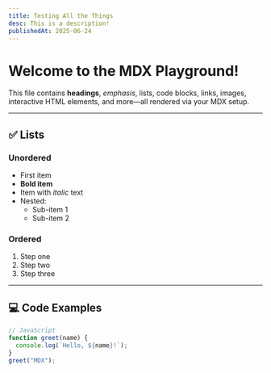 ```yaml
---
title: Testing All the Things
desc: This is a description!
publishedAt: 2025-06-24
---
```


# Welcome to the MDX Playground!

This file contains **headings**, _emphasis_, lists, code blocks, links, images, interactive HTML elements, and more—all rendered via your MDX setup.

---

## ✅ Lists

### Unordered

- First item
- **Bold item**
- Item with _italic_ text
- Nested:
  - Sub-item 1
  - Sub-item 2

### Ordered

1. Step one
2. Step two
3. Step three

---

## 💻 Code Examples

```js
// JavaScript
function greet(name) {
  console.log(`Hello, ${name}!`);
}
greet("MDX");
```
